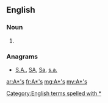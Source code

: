 {{also|Appendix:Variations of "as"}}
==English==

===Noun===
{{head|en|plural|head=[[A]][[*]][['s]]}}

# {{plural of|A*|lang=en}}

===Anagrams===
* [[S.A.#English|S.A.]], [[SA#English|SA]], [[Sa#English|Sa]], [[s.a.#English|s.a.]]

[[Category:English terms spelled with *]]

[[ar:A*'s]]
[[fr:A*'s]]
[[mg:A*'s]]
[[my:A*'s]]